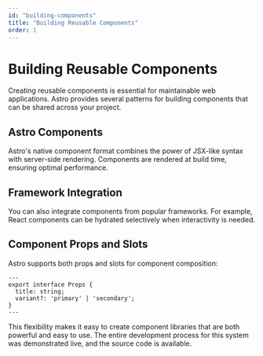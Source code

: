 ```yaml
---
id: "building-components"
title: "Building Reusable Components"
order: 1
---
```


# Building Reusable Components

Creating reusable components is essential for maintainable web applications. Astro<FootnoteRef id="ABC_123" registry={props.registry} /> provides several patterns for building components that can be shared across your project.

## Astro Components

Astro's native component format combines the power of JSX-like syntax with server-side rendering. Components are rendered at build time, ensuring optimal performance.

## Framework Integration

You can also integrate components from popular frameworks. For example, React components can be hydrated selectively when interactivity is needed.

## Component Props and Slots

Astro supports both props and slots for component composition:

```astro
---
export interface Props {
  title: string;
  variant?: 'primary' | 'secondary';
}
---
```

This flexibility makes it easy to create component libraries that are both powerful and easy to use<FootnoteRef id="GHI_789" registry={props.registry} />. 
The entire development process for this system was demonstrated live<FootnoteRef id="OPENCODE_001" registry={props.registry} />, 
and the source code is available<FootnoteRef id="GITHUB_REPO" registry={props.registry} />.